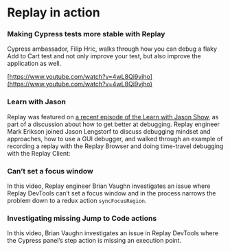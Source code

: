 
# Replay in action

### Making Cypress tests more stable with Replay

Cypress ambassador, Filip Hric, walks through how you can debug a flaky Add to Cart test and not only improve your test, but also improve the application as well.

[https://www.youtube.com/watch?v=4wL8Qi9vjho](https://www.youtube.com/watch?v=4wL8Qi9vjho)

### Learn with Jason

Replay was featured on [a recent episode of the Learn with Jason Show](https://www.learnwithjason.dev/travel-through-time-to-debug-javascript), as part of a discussion about how to get better at debugging.  Replay engineer Mark Erikson joined Jason Lengstorf to discuss debugging mindset and approaches, how to use a GUI debugger, and walked through an example of recording a replay with the Replay Browser and doing time-travel debugging with the Replay Client:

<YouTubeVideo src="https://youtube.com/embed/DL5k5oUVMSE" />

### Can’t set a focus window

In this video, Replay engineer Brian Vaughn investigates an issue where Replay DevTools can’t set a focus window and in the process narrows the problem down to a redux action `syncFocusRegion`.

<LoomVideo src="https://www.loom.com/embed/44a228dbae34492eb55b86aa1eb6db23" />

### Investigating missing Jump to Code actions

In this video, Brian Vaughn investigates an issue in Replay DevTools where the Cypress panel’s step action is missing an execution point.

<LoomVideo src="https://www.loom.com/embed/05862b525fc443e6a92dbe57d1be2c48" />